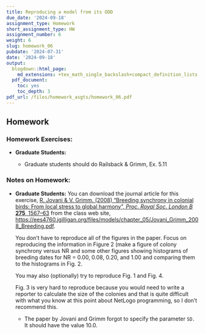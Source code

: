 ```yaml
---
title: Reproducing a model from its ODD
due_date: '2024-09-18'
assignment_type: Homework
short_assignment_type: HW
assignment_number: 6
weight: 6
slug: homework_06
pubdate: '2024-07-31'
date: '2024-09-18'
output:
  blogdown::html_page:
    md_extensions: +tex_math_single_backslash+compact_definition_lists
  pdf_document:
    toc: yes
    toc_depth: 3
pdf_url: /files/homework_asgts/homework_06.pdf
---
```

## Homework

### Homework Exercises:

* **Graduate Students:**



  * Graduate students should do Railsback & Grimm, Ex. 5.11

### Notes on Homework:



* **Graduate Students:** You can download the journal article for this exercise, [R. Jovani & V. Grimm. (2008) "Breeding synchrony in colonial birds: From local stress to global harmony", _Proc. Royal Soc. London B_ **275**, 1567--63](/files/models/chapter_05/Jovani_Grimm_2008_Breeding.pdf) from the class web site,
  <https://ees4760.jgilligan.org/files/models/chapter_05/Jovani_Grimm_2008_Breeding.pdf>.

  You don't have to reproduce all of the figures in the paper. Focus on reproducing the information in Figure 2 (make a figure of colony synchrony versus NR and some other figures showing histograms of breeding dates for NR = 0.00, 0.08, 0.20, and 1.00 and comparing them to the histograms in Fig. 2.

  You may also (optionally) try to reproduce Fig. 1 and Fig. 4.

  Fig. 3 is very hard to reproduce because you would need to write a reporter to calculate the size of the colonies and that is quite difficult with what you know at this point about NetLogo programming, so I don't recommend this.

  * The paper by Jovani and Grimm forgot to specify the parameter `SD.` It should have the value 10.0.

